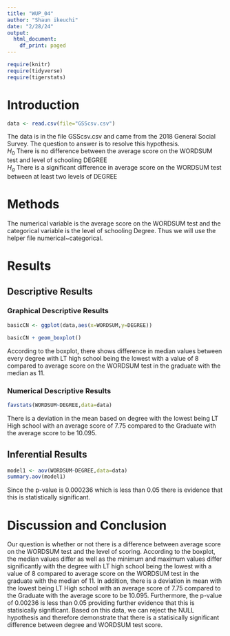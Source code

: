 ```yaml
---
title: "WUP_04"
author: "Shaun ikeuchi"
date: "2/28/24"
output:
  html_document:
    df_print: paged
---
```


```r
require(knitr)
require(tidyverse)
require(tigerstats)

```

# Introduction
```r
data <- read.csv(file="GSScsv.csv")  

```
<!--In this section you explain what you are trying to show.  Where did the data come from?  What is the research or other question you are trying to answer?!-->

The data is in the file GSScsv.csv and came from the 2018 General Social Survey.  The question to answer is to resolve this hypothesis.  
$H_0$ There is no difference between the average score on the WORDSUM test and level of schooling DEGREE  
$H_a$ There is a significant difference in average score on the WORDSUM test between at least two levels of DEGREE  


# Methods 
 
The numerical variable is the average score on the WORDSUM test and the categorical variable is the level of schooling Degree. 
Thus we will use the helper file numerical~categorical.


<!--Mention that you intend to use chatGPT to the greatest extent possible. Give credit to chatGPT when you use it to create code in your report. Decide on your methods:  use "variable analysis" or other appropriate descriptors.  Make sure to choose at least one graphical method and at least one numerical method.!-->

# Results

<!--Divide this section into two sub-sections:  One for your descriptive  results and one for your inferential results.!-->

## Descriptive Results

### Graphical Descriptive Results
```r
basicCN <- ggplot(data,aes(x=WORDSUM,y=DEGREE))

basicCN + geom_boxplot()
```



 According to the boxplot, there shows difference in median values between every degree with LT high school being the lowest with a value of 8 compared to average score on the WORDSUM test in the graduate with the median as 11.
<!--Graphical results here.  Make sure to show your code.  Provide appropriate labels for axes, giving units if possible, and provide a good title for the graph, too.  Use the graphical results to describe the patterns if any that exist in the data as focused toward the research question!-->

### Numerical Descriptive Results
```r
favstats(WORDSUM~DEGREE,data=data)
```
 


 There is a deviation in the mean based on degree with the lowest being LT High school with an average score of 7.75 compared to the Graduate with the average score to be 10.095.
<!--Numerical results go here. Use the numerical results to describe the patterns if any that exist in the data as focused toward the research question!-->

## Inferential Results
```r
model1 <- aov(WORDSUM~DEGREE,data=data)
summary.aov(model1)
```
Since the p-value is 0.000236 which is less than 0.05 there is evidence that this is statistically significant.
<!--State hypothesis clearly.  Make sure your discussion of the inferential test covers all the aspects that the test output produces, such as test statistic, p-value etc.  Make a decision about the null hypothesis, explain the assumptions on which the selected test/procedure was based, and why the chosen procedure satisfys the assumptions and is appropriate to answer the research question!-->


# Discussion and Conclusion
Our question is whether or not there is a difference between average score on the WORDSUM test and the level of scoring. According to the boxplot, the median values differ as well as the minimum and maximum values differ significantly with the degree with LT high school being the lowest with a value of 8 compared to average score on the WORDSUM test in the graduate with the median of 11. In addition, there is a deviation in mean with the lowest being LT High school with an average score of 7.75 compared to the Graduate with the average score to be 10.095. Furthermore, the p-value of 0.00236 is less than 0.05 providing further evidence that this is statisically significant. Based on this data, we can reject the NULL hypothesis and therefore demonstrate that there is a statisically significant difference between degree and WORDSUM test score.
<!--Discussion and conclusion here.  If you found a relationship be sure to consider whether the relationship occurs because one of the variavbles causes the other, or whether they perhasps are related for some other reason.  Watch the chapter 6 videos from the GeorgeTown videos collection.!-->
